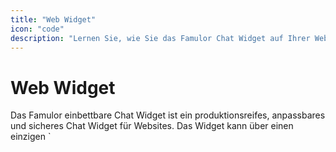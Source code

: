 ```yaml
---
title: "Web Widget"
icon: "code"
description: "Lernen Sie, wie Sie das Famulor Chat Widget auf Ihrer Website einbetten"
---
```


# Web Widget

<Note>
  Das Famulor einbettbare Chat Widget ist ein produktionsreifes, anpassbares und sicheres Chat Widget für Websites. Das Widget kann über einen einzigen `<script>` Tag eingebettet werden—kein Backend-Proxy erforderlich.
</Note>

## Übersicht

<Card title="Was ist das Famulor Web Widget?" color="blue">
  Das Famulor Web Widget ermöglicht es Ihren Website-Besuchern, direkt über einen Voice-Chat-Button mit Ihrem KI-Assistenten zu interagieren. Das Widget ist vollständig anpassbar und kann nahtlos in jede Website integriert werden.
</Card>

## Zugriff auf das Web Widget

<Card title="Widget konfigurieren" icon="headset" iconType="regular" color="green">
  Sie finden die Web Widget Einstellungen hier:

  <ol>
  <li>
  Gehen Sie zu "Assistenten".</li>

  
  <li>
  Wählen Sie Ihren Assistenten aus.</li>

  
  <li>
  Klicken Sie auf "Bearbeitung".</li>

  
  <li>
  Navigieren Sie zu "Web Widget".</li>

  </ol>
</Card>

## Widget-Konfiguration

<CardGroup cols={2}>
  <Card title="Live-Vorschau" icon="eye" color="blue">
    <ul>
    <li>
    Sehen Sie eine Echtzeit-Vorschau Ihres Widgets.</li>

    
    <li>
    Auto-Updates bei Änderungen.</li>

    
    <li>
    Testen Sie die Funktionalität direkt.</li>

    </ul>
  </Card>
  <Card title="Anpassungsoptionen" icon="palette" color="purple">
    <ul>
    <li>
    Position auf der Website wählen.</li>

    
    <li>
    Primärfarbe anpassen.</li>

    
    <li>
    Button- und Menü-Texte bearbeiten.</li>

    </ul>
  </Card>
</CardGroup>

## Anpassungsoptionen

### 1. Allgemeine Einstellungen

<Card title="Position und Farbe" icon="book-user" color="orange">
  <ul>
  <li>
  Position:

   Wählen Sie die Position des Widgets (z.B. "Unten rechts").</li>

  
  <li>
  Primärfarbe:

   Anpassung der Widget-Farbe (z.B. #3B82F6).</li>

  </ul>
</Card>

### 2. Button-Konfiguration

<CodeGroup>

````text
// Primärer Text, der auf dem Widget-Button angezeigt wird
Need help?
```text
// Sekundärer Text, der unter dem Haupt-Button-Text angezeigt wird
Start voice chat ✨
````

</CodeGroup>

### 3. Menü-Konfiguration

<CodeGroup>

````text
// Titel im Widget-Header
Voice AI
```text
// Untertitel im Widget-Header
Ready to help ✨
```text
// Titel, der angezeigt wird, wenn das Modal geöffnet wird
Ready to chat?
```text
// Text auf dem Button, der das Gespräch startet
Start Voice Chat
```text
// Beschreibungstext im Modal
Click below to start your voice conversation
````

</CodeGroup>

## Script-Tag Integration

<Card title="Einfache Integration" icon="code" color="green">
  Kopieren Sie den generierten Script-Tag und fügen Sie ihn in Ihre Website ein:
</Card>

### Beispiel Script-Tag

```html
<script 
  src="https://app.famulor.de/embed.js" 
  data-assistant-id="5c92d914-9099-4d5-8f09-096ada2ade0" 
  data-position="right-bottom" 
  data-color="#3B82F6" 
  data-header-title="Voice AI" 
  data-header-subtitle="Ready to help ✨" 
  data-button-main-text="Need help?" 
  data-button-sub-text="Start voice chat ✨" 
  data-start-button-text="Start Voice Chat" 
  data-modal-title="Ready to chat?" 
  data-modal-description="Click below to start your voice conversation">
</script>
```

<Warning>
  **Verwendung:** Fügen Sie diesen Script-Tag überall in den HTML-Code Ihrer Website ein, vorzugsweise vor dem schließenden `&lt;/body&gt;`-Tag.
</Warning>

## Data-Attribute Erklärung

<Card title="Verfügbare Attribute" icon="list" color="blue">
  <ul>
  <li>
  data-assistant-id:

   Eindeutige ID Ihres Assistenten.</li>

  
  <li>
  data-position:

   Position des Widgets (z.B. "right-bottom").</li>

  
  <li>
  data-color:

   Primärfarbe des Widgets.</li>

  
  <li>
  data-header-title:

   Titel im Widget-Header.</li>

  
  <li>
  data-header-subtitle:

   Untertitel im Widget-Header.</li>

  
  <li>
  data-button-main-text:

   Haupt-Button-Text.</li>

  
  <li>
  data-button-sub-text:

   Unter-Button-Text.</li>

  
  <li>
  data-start-button-text:

   Text des Start-Buttons.</li>

  
  <li>
  data-modal-title:

   Modal-Titel.</li>

  
  <li>
  data-modal-description:

   Modal-Beschreibung.</li>

  </ul>
</Card>

## Positionierungsoptionen

<CardGroup cols={1}>
  <Card title="Verfügbare Positionen" icon="compass" color="green">
    <ul>
    <li>
    right-bottom:

     Unten rechts</li>

    
    <li>
    left-bottom:

     Unten links</li>

    
    <li>
    right-top:

     Oben rechts</li>

    
    <li>
    left-top:

     Oben links</li>

    </ul>
  </Card>
  <Card title="Empfohlene Position" icon="star" color="blue">
    
    Unten rechts

     ist die häufigste und benutzerfreundlichste Position für Chat-Widgets auf Websites.

    
  </Card>
</CardGroup>

## Anpassungstipps

<Card title="Best Practices" icon="lightbulb" color="yellow">
  <ul>
  <li>
  Farben:

   Wählen Sie eine Farbe, die zu Ihrem Branding passt.</li>

  
  <li>
  Texte:

   Verwenden Sie einladende und klare Formulierungen.</li>

  
  <li>
  Position:

   Achten Sie darauf, dass das Widget andere wichtige Elemente nicht verdeckt.</li>

  
  <li>
  Test:

   Testen Sie das Widget auf verschiedenen Geräten und Bildschirmgrößen.</li>

  </ul>
</Card>

## Integration in verschiedene Plattformen

<CardGroup cols={2}>
  <Card title="WordPress" icon="wordpress" color="blue">
    
    Fügen Sie den Script-Tag in den Footer Ihres Themes oder verwenden Sie ein Plugin für benutzerdefinierte Scripts.

    
  </Card>
  <Card title="HTML/CSS Websites" icon="code" color="green">
    
    Fügen Sie den Script-Tag direkt vor dem schließenden `&lt;/body&gt;`-Tag in Ihre HTML-Dateien ein.

    
  </Card>
</CardGroup>

<CardGroup cols={2}>
  <Card title="React/Vue/Angular" icon="react" color="orange">
    
    Integrieren Sie den Script-Tag über Ihren Package Manager oder fügen Sie ihn direkt in die `index.html` ein.

    
  </Card>
  <Card title="CMS-Systeme" icon="cms" color="purple">
    
    Nutzen Sie die Script-Injection-Features Ihres CMS oder fügen Sie den Code in die Template-Dateien ein.

    
  </Card>
</CardGroup>

## Sicherheit und Performance

<Card title="Produktionsbereit" icon="shield" color="green">
  <ul>
  <li>
  Sicher:

   Alle Daten werden verschlüsselt übertragen.</li>

  
  <li>
  Schnell:

   Minimale Ladezeiten durch optimierte Scripts.</li>

  
  <li>
  Zuverlässig:

   99.9% Verfügbarkeit.</li>

  
  <li>
  DSGVO-konform:

   Entspricht deutschen Datenschutzbestimmungen.</li>

  </ul>
</Card>

## Testen des Widgets

<Card title="Widget testen" icon="test-tube" color="purple">
  <ol>
  <li>
  Live-Vorschau nutzen:

   Verwenden Sie die Vorschau im Dashboard.</li>

  
  <li>
  Staging-Umgebung:

   Testen Sie das Widget zunächst auf einer Test-Website.</li>

  
  <li>
  Verschiedene Geräte:

   Testen Sie auf Desktop, Tablet und Mobile.</li>

  
  <li>
  Browser-Tests:

   Prüfen Sie die Kompatibilität mit verschiedenen Browsern.</li>

  
  <li>
  Funktionstest:

   Starten Sie einen echten Voice-Chat zur Überprüfung.</li>

  </ol>
</Card>

## Häufige Probleme und Lösungen

<Card title="Troubleshooting" icon="help-circle" color="red">
  <ul>
  <li>
  Widget wird nicht angezeigt:

   Überprüfen Sie, ob der Script-Tag korrekt eingebettet wurde.</li>

  
  <li>
  Farben falsch:

   Stellen Sie sicher, dass der Hex-Code (#) korrekt formatiert ist.</li>

  
  <li>
  Position passt nicht:

   Verwenden Sie die verfügbaren Positionswerte.</li>

  
  <li>
  Text wird nicht angezeigt:

   Prüfen Sie die data-attribute auf Schreibfehler.</li>

  </ul>
</Card>

## Hilfe benötigt?

<Tip>
  Unser Support-Team kann Ihnen bei der Integration des Web Widgets helfen.
</Tip>

<Card title="Support kontaktieren" icon="headphones" color="blue" href="[https://famulor.de/support](https://famulor.de/support)">
  Benötigen Sie Hilfe bei der Widget-Integration? Kontaktieren Sie unser Support-Team.
</Card>